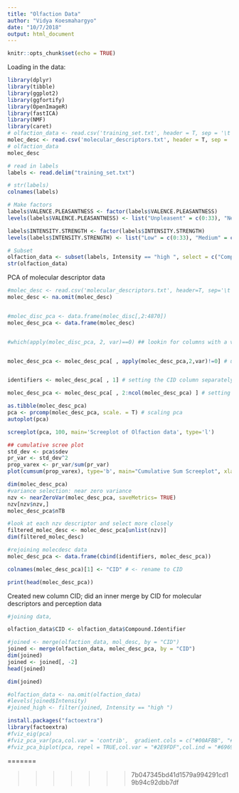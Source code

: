 ```yaml
---
title: "Olfaction Data"
author: "Vidya Koesmahargyo"
date: "10/7/2018"
output: html_document
---
```


```r
knitr::opts_chunk$set(echo = TRUE)
```


Loading in the data:
```r
library(dplyr)
library(tibble)
library(ggplot2)
library(ggfortify)
library(OpenImageR)
library(fastICA)
library(NMF)
library(caret)
# olfaction_data <- read.csv('training_set.txt', header = T, sep = '\t')
molec_desc <- read.csv('molecular_descriptors.txt', header = T, sep = '\t')
# olfaction_data
molec_desc
```

```r

# read in labels
labels <- read.delim("training_set.txt")

# str(labels)
colnames(labels)

# Make factors
labels$VALENCE.PLEASANTNESS <- factor(labels$VALENCE.PLEASANTNESS)
levels(labels$VALENCE.PLEASANTNESS) <- list("Unpleasent" = c(0:33), "Neutral" = c(34:66), "Pleasant" = c(67:100))

labels$INTENSITY.STRENGTH <- factor(labels$INTENSITY.STRENGTH)
levels(labels$INTENSITY.STRENGTH) <- list("Low" = c(0:33), "Medium" = c(34:66), "High" = c(67:100))

# Subset
olfaction_data <- subset(labels, Intensity == "high ", select = c("Compound.Identifier", "VALENCE.PLEASANTNESS", "INTENSITY.STRENGTH"))
str(olfaction_data)

```




PCA of molecular descriptor data
```r
#molec_desc <- read.csv('molecular_descriptors.txt', header=T, sep='\t')
molec_desc <- na.omit(molec_desc)


#molec_disc_pca <- data.frame(molec_disc[,2:4870])
molec_desc_pca <- data.frame(molec_desc)


#which(apply(molec_disc_pca, 2, var)==0) ## lookin for columns with a variance of 0


molec_desc_pca <- molec_desc_pca[ , apply(molec_desc_pca,2,var)!=0] # using only columns with variance > 0


identifiers <- molec_desc_pca[ , 1] # setting the CID column separately

molec_desc_pca <- molec_desc_pca[ , 2:ncol(molec_desc_pca) ] # setting all other columns

as.tibble(molec_desc_pca)
pca <- prcomp(molec_desc_pca, scale. = T) # scaling pca
autoplot(pca)

screeplot(pca, 100, main='Screeplot of Olfaction data', type='l')

## cumulative scree plot
std_dev <- pca$sdev
pr_var <- std_dev^2
prop_varex <- pr_var/sum(pr_var)
plot(cumsum(prop_varex), type='b', main="Cumulative Sum Screeplot", xlab='Principle Component', ylab='Total Variance Proportion')

dim(molec_desc_pca)
#variance selection: near zero variance
nzv <- nearZeroVar(molec_desc_pca, saveMetrics= TRUE)
nzv[nzv$nzv,]
molec_desc_pca$nTB

#look at each nzv descriptor and select more closely
filtered_molec_desc <- molec_desc_pca[unlist(nzv)]
dim(filtered_molec_desc)

#rejoining molecdesc data
molec_desc_pca <- data.frame(cbind(identifiers, molec_desc_pca))

colnames(molec_desc_pca)[1] <- "CID" # <- rename to CID

```

```r
print(head(molec_desc_pca))

```

Created new column CID; did an inner merge by CID for molecular descriptors and perception data
```r
#joining data,

olfaction_data$CID <- olfaction_data$Compound.Identifier

#joined <- merge(olfaction_data, mol_desc, by = "CID")
joined <- merge(olfaction_data, molec_desc_pca, by = "CID")
dim(joined)
joined <- joined[, -2]
head(joined)

dim(joined)

```


```r
#olfaction_data <- na.omit(olfaction_data)
#levels(joined$Intensity)
#joined_high <- filter(joined, Intensity == "high ")
```

```r
install.packages("factoextra")
library(factoextra)
#fviz_eig(pca)
#fviz_pca_var(pca,col.var = 'contrib',  gradient.cols = c("#00AFBB", "#E7B800", "#FC4E07"),repel=TRUE)
#fviz_pca_biplot(pca, repel = TRUE,col.var = "#2E9FDF",col.ind = "#696969")
```



=======


>>>>>>> 7b047345bd41d1579a994291cd19b94c92dbb7df
